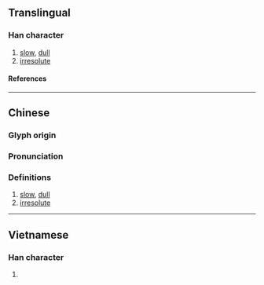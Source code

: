 {{character info}}
==Translingual==

===Han character===
{{Han char|rn=9|rad=人|as=22|sn=24|four=|canj=OJBV|ids=⿰亻囊}}

# [[slow]], [[dull]]
# [[irresolute]]

====References====
{{Han ref|kx=0122.110|dkj=01332|dj=0257.180|hdz=10240.100|uh=513E}}

----

==Chinese==
{{zh-forms}}

===Glyph origin===
{{Han etym}}

===Pronunciation===
{{zh-pron
|m=nàng
|c=nong6
|mc=y
|oc=y
|cat=a
}}

===Definitions===
{{zh-hanzi}}

# [[slow]], [[dull]]
# [[irresolute]]

----

==Vietnamese==

===Han character===
{{vi-readings|reading=nán|rs=人22}}

# {{rfdef|vi}}